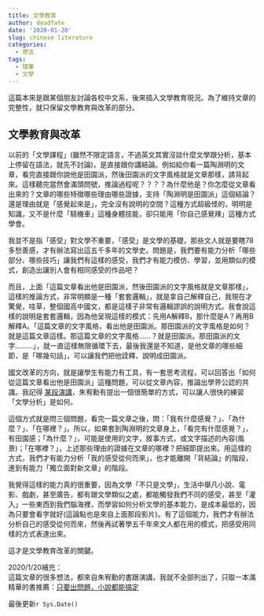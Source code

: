 ```yaml
---
title: 文學教育
author: deadfate
date: '2020-01-20'
slug: chinese literature
categories:
  - 想法
tags: 
  - 隨筆
  - 文學
---
```

這篇本來是跟某個朋友討論各校中文系，後來插入文學教育現況。為了維持文章的完整性，就只保留文學教育與改革的部分。  

## 文學教育與改革
以前的「文學課程」(雖然不限定語言，不過英文其實沒談什麼文學跟分析，基本上停留在語法，就先不討論)，是直接跟你講結論。例如給你看一篇陶淵明的文章，看完直接跟你說他是田園派，然後田園派的文字風格就是文章那樣，請背起來。這樣聽完當然會滿頭問號，推論過程呢？？？？為什麼他是？你怎麼從文章看出來的？文章的哪些特徵哪些理由哪些證據，支持「陶淵明是田園派」這個結論？還是理由就是「感覺起來是」，完全沒有說明的空間？這種方式超級怪的，明明是知識，又不是什麼「騎機車」這種身體技能，卻只能用「你自己感覺辣」這種方式學會。

我並不是指「感受」對文學不重要，「感受」是文學的基礎，那些文人就是要瞎78多愁善感，才有辦法寫出這五千多年的文學史。問題是，我們要有能力分析「哪些部分、哪些技巧」讓我們有這樣的感受，我們才有能力模仿、學習，並用類似的模式，創造出讓別人會有相同感受的作品吧？

而且，上面「這篇文章看出他是田園派，然後田園派的文字風格就是文章那樣」，這樣的推論方式，非常明顯是一種「套套邏輯」，就是拿自己解釋自己，我現在才驚覺，哇草，整個國高中國文，都是這樣子非常有邏輯謬誤的說明方式。我會說這樣的說明是套套邏輯，因為他呈現這樣的模式：先用A解釋B，那什麼是A？再用B解釋A。「這篇文章的文字風格，看出他是田園派。那田園派的文字風格是如何？就是這篇文章這樣。那這篇文章的文字風格……？就是田園派。那田園派的文字………」，就一直這樣無限循環下去，最後我還是不知道，是他文章的哪些細節，是「哪幾句話」，可以讓我們把他詮釋、說明成田園派。

國文改革的方向，就是讓學生有能力有工具，有一套思考流程，可以回答出「如何從這篇文章看出他是田園派」這種問題，可以從文章內容，推論出學界公認的共識。我記得 [某段演講](https://youtu.be/t6GKtMNyFAI)，朱宥勳有提出一個很簡單的方式，可以讓人很快的練習「文學分析」是如何。  

這個方式就是問三個問題，看完一篇文章之後，問：「我有什麼感覺？」、「為什麼？」、「在哪裡？」。所以，如果套到陶淵明的文章身上，「看完有什麼感覺？」，有田園感；「為什麼？」，可能是使用的文字，敘事方式，或文字描述的內容(風景)；「在哪裡？」，上述那些理由的證據在文章的哪裡？把細節提出來。用這樣的方式，我們才有能力分析「我的感受從何而來」，也才能離開「背結論」的階段，進到有能力「獨立面對新文章」的階段。

我覺得這樣的能力真的很重要，因為文學「不只是文學」，生活中舉凡小說、電影、戲劇，甚至廣告，都有跟文學類似之處，都能觸發我們不同的感受，甚至「灌入」一些東西到我們腦海裡，而學習如何分析文學的基本能力，是成本最低的，因為只要會看字就好(這論點也是來自上面那段影片)。有了這個能力，我們才有辦法分析自己的感受從何而來，然後再試著學五千年來文人都在用的模式，把感受用同樣的方式表達出來。  

這才是文學教育改革的關鍵。  

2020/1/20補充：  
這篇文章的很多想法，都來自朱宥勳的書跟演講，我就不全部列出了，只取一本滿精華的書推薦：[只要出問題，小說都能搞定](https://www.books.com.tw/products/0010747442)  

最後更新```r Sys.Date()```